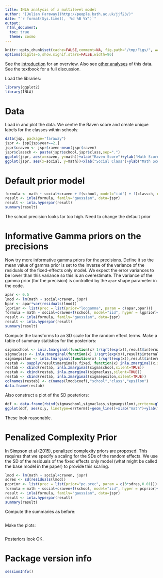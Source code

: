 ```yaml
---
title: INLA analysis of a multilevel model
author: "[Julian Faraway](http://people.bath.ac.uk/jjf23/)"
date: "`r format(Sys.time(), '%d %B %Y')`"
output:
 html_document:
  toc: true
  theme: cosmo
---
```


```r
knitr::opts_chunk$set(cache=FALSE,comment=NA, fig.path="/tmp/Figs/", warning=FALSE, message=FALSE)
options(digits=5,show.signif.stars=FALSE,width=96)
```

See the [introduction](index.html) for an overview. Also see [other analyses](../mixchange/multilevel.html) of this data.
See the textbook for a full discussion.

Load the libraries:

```r
library(ggplot2)
library(INLA)
```

# Data

Load in and plot the data. We centre the Raven score and create unique labels for the classes within schools:

```r
data(jsp, package="faraway")
jspr <- jsp[jsp$year==2,]
jspr$craven <- jspr$raven-mean(jspr$raven)
jspr$classch <- paste(jspr$school,jspr$class,sep=".")
ggplot(jspr, aes(x=raven, y=math))+xlab("Raven Score")+ylab("Math Score")+geom_point(position = position_jitter())
ggplot(jspr, aes(x=social, y=math))+xlab("Social Class")+ylab("Math Score")+geom_boxplot()
```


# Default prior model


```r
formula <- math ~ social+craven + f(school, model="iid") + f(classch, model="iid")
result <- inla(formula, family="gaussian", data=jspr)
result <- inla.hyperpar(result)
summary(result)
```

The school precision looks far too high. Need to change the default prior

# Informative Gamma priors on the precisions

Now try more informative gamma priors for the precisions. Define it so
the mean value of gamma prior is set to the inverse of the variance of
the residuals of the fixed-effects only model. We expect the error
variances to be lower than this variance so this is an overestimate.
The variance of the gamma prior (for the precision) is controlled by
the `apar` shape parameter in the code.

```r
apar <- 0.5
lmod <- lm(math ~ social+craven, jspr)
bpar <- apar*var(residuals(lmod))
lgprior <- list(prec = list(prior="loggamma", param = c(apar,bpar)))
formula = math ~ social+craven+f(school, model="iid", hyper = lgprior)+f(classch, model="iid", hyper = lgprior)
result <- inla(formula, family="gaussian", data=jspr)
result <- inla.hyperpar(result)
summary(result)
```

Compute the transforms to an SD scale for the random effect terms. Make a table of summary statistics for the posteriors:

```r
sigmaschool <- inla.tmarginal(function(x) 1/sqrt(exp(x)),result$internal.marginals.hyperpar[[2]])
sigmaclass <- inla.tmarginal(function(x) 1/sqrt(exp(x)),result$internal.marginals.hyperpar[[3]])
sigmaepsilon <- inla.tmarginal(function(x) 1/sqrt(exp(x)),result$internal.marginals.hyperpar[[1]])
restab <- sapply(result$marginals.fixed, function(x) inla.zmarginal(x,silent=TRUE))
restab <- cbind(restab, inla.zmarginal(sigmaschool,silent=TRUE))
restab <- cbind(restab, inla.zmarginal(sigmaclass,silent=TRUE))
restab <- cbind(restab, inla.zmarginal(sigmaepsilon,silent=TRUE))
colnames(restab) <- c(names(lmod$coef),"school","class","epsilon")
data.frame(restab)
```

Also construct a plot of the SD posteriors:

```r
ddf <- data.frame(rbind(sigmaschool,sigmaclass,sigmaepsilon),errterm=gl(3,1024,labels = c("school","class","epsilon")))
ggplot(ddf, aes(x,y, linetype=errterm))+geom_line()+xlab("math")+ylab("density")+xlim(0,7)
```

These look reasonable.

# Penalized Complexity Prior

In [Simpson et al (2015)](http://arxiv.org/abs/1403.4630v3), penalized complexity priors are proposed. This
requires that we specify a scaling for the SDs of the random effects. We use the SD of the residuals
of the fixed effects only model (what might be called the base model in the paper) to provide this scaling.

```r
lmod <- lm(math ~ social+craven, jspr)
sdres <- sd(residuals(lmod))
pcprior <- list(prec = list(prior="pc.prec", param = c(3*sdres,0.01)))
formula = math ~ social+craven+f(school, model="iid", hyper = pcprior)+f(classch, model="iid", hyper = pcprior)
result <- inla(formula, family="gaussian", data=jspr)
result <- inla.hyperpar(result)
summary(result)
```

Compute the summaries as before:

```r
```

Make the plots:

```r
```

Posteriors look OK.


# Package version info

```r
sessionInfo()
```

